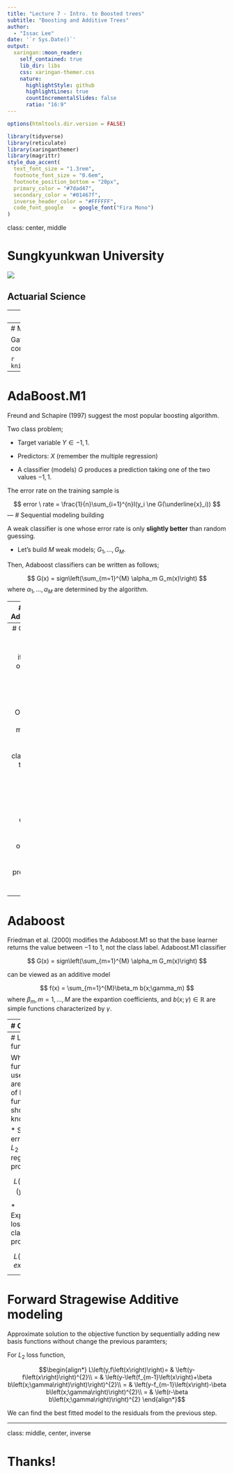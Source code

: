 ```yaml
---
title: "Lecture 7 - Intro. to Boosted trees"
subtitle: "Boosting and Additive Trees"
author: 
  - "Issac Lee"
date: '`r Sys.Date()`'
output:
  xaringan::moon_reader:
    self_contained: true
    lib_dir: libs
    css: xaringan-themer.css
    nature:
      highlightStyle: github
      highlightLines: true
      countIncrementalSlides: false
      ratio: "16:9"
---
```


```r
options(htmltools.dir.version = FALSE)
```

```r
library(tidyverse)
library(reticulate)
library(xaringanthemer)
library(magrittr)
style_duo_accent(
  text_font_size = "1.3rem",
  footnote_font_size = "0.6em",
  footnote_position_bottom = "20px",
  primary_color = "#7dad47",
  secondary_color = "#01467f",
  inverse_header_color = "#FFFFFF",
  code_font_google   = google_font("Fira Mono")
)
```

class: center, middle

# Sungkyunkwan University

![](https://upload.wikimedia.org/wikipedia/en/thumb/4/40/Sungkyunkwan_University_seal.svg/225px-Sungkyunkwan_University_seal.svg.png)

## Actuarial Science

---
# Introduction to Boosting method

* One of the most powerful learning ideas

* It was originally designed for classification problems.

* Sequential model!

---
# Main idea

Gather weak classifiers to produces a powerful committee

```r
knitr::include_graphics("./unitedwestand.jpg")
```

---
# AdaBoost.M1

Freund and Schapire (1997) suggest the most popular boosting algorithm.

Two class problem; 

* Target variable $Y \in {-1, 1}$.

* Predictors: $X$ (remember the multiple regression)

* A classifier (models) $G$ produces a prediction taking one of the two values ${-1, 1}$.

The error rate on the training sample is 

$$
error \ rate = \frac{1}{n}\sum_{i=1}^{n}I(y_i \ne G(\underline{x}_i))
$$
---
# Sequential modeling building

A weak classifier is one whose error rate is only **slightly better** than random guessing.

* Let's build $M$ weak models; $G_1, ..., G_M$.

Then, Adaboost classifiers can be written as follows;

$$
G(x) = sign\left(\sum_{m=1}^{M} \alpha_m G_m(x)\right)
$$
where $\alpha_1, ..., \alpha_M$ are determined by the algorithm.

---
# Algorithm **AdaBoost.M1.**

1. Initialize the observation weights $w_i = 1/n$, $i=1,...,n$.
1. For $m = 1$ to $M$:
  
  1) Fit a classifier $G_m(x)$ to the training data using weights $w_i$.
  
  2) Compute
  $$err_{m}=\frac{\sum_{i=1}^{n}w_{i}I\left(y_{i}\ne G_{m}\left(x_{i}\right)\right)}{\sum_{i=1}^{n}w_{i}}$$
  3) Compute $\alpha_m  = log((1-err_m)/err_m)$.
  
  4) Set $w_i \leftarrow w_i  exp[\alpha_m I(y_i \ne G_m(x_i))]$ where $i=1,...,n$.

---
# Obervations

For each successive iteration, the observations weights are individually modified.

1. Observations that were misclassified by the previous classifier have their weighs increased.

1. Each successive classifier is forced to concentrate on those training observations that are missed by previous ones in the sequence.


---
# Adaboost

Friedman et al. (2000) modifies the Adaboost.M1 so that the base learner returns the value between $-1$ to $1$, not the class label. Adaboost.M1 classifier

$$
G(x) = sign\left(\sum_{m=1}^{M} \alpha_m G_m(x)\right)
$$

can be viewed as an additive model

$$
f(x) = \sum_{m=1}^{M}\beta_m b(x;\gamma_m)
$$
where $\beta_m, m=1,...,M$ are the expantion coefficients, and $b(x;\gamma) \in \mathbb{R}$ are simple functions characterized by $\gamma$.

---
# Objective

Remember the regression; minimize the loss function;

$$
\begin{align*}
 & \underset{\left(\beta_{m},\gamma_{m}\right)_{i}^{M}}{min}\sum_{i=1}^{n}L\left(y_{i},f\left(x_{i}\right)\right)\\
= & \underset{\left(\beta_{m},\gamma_{m}\right)_{i}^{M}}{min}\sum_{i=1}^{n}L\left(y_{i},\sum_{m=1}^{M}\beta_{m}b\left(x_{i};\gamma_{m}\right)\right)
\end{align*}
$$

This often requires computationally intensive. We want to approximate the solution of this!

---
# Loss functions

Which loss function we use? There are two type of loss function you should know.

* Squared-error loss ( $L_2$ ): regression problem.

$$L(y, f(x)) = (y - f(x))^2$$

* Exponential loss: classification problem.

$$L(y, f(x)) = exp(-yf(x))$$

---
# Forward Stragewise Additive modeling

Approximate solution to the objective function by sequentially adding new basis functions without change the previous paramters;

For $L_2$ loss function,

$$\begin{align*}
L\left(y,f\left(x\right)\right)= & \left(y-f\left(x\right)\right)^{2}\\
= & \left(y-\left(f_{m-1}\left(x\right)+\beta b\left(x;\gamma\right)\right)\right)^{2}\\
= & \left(y-f_{m-1}\left(x\right)-\beta b\left(x;\gamma\right)\right)^{2}\\
= & \left(r-\beta b\left(x;\gamma\right)\right)^{2}
\end{align*}$$

We can find the best fitted model to the residuals from the previous step.


---
class: middle, center, inverse

# Thanks!

